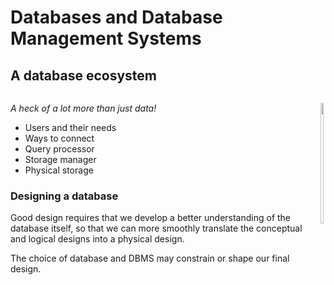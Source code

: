 
# Databases and Database Management Systems

## A database ecosystem

:::: {.columns}

::: {.column}
*A heck of a lot more than just data!*

* Users and their needs
* Ways to connect
* Query processor
* Storage manager
* Physical storage

### Designing a database

Good design requires that we develop a better understanding
of the database itself, so that we can more smoothly translate
the conceptual and logical designs into a physical design.

The choice of database and DBMS may constrain or shape
our final design.

:::
::: {.column}
![](assets/dbms-internals.png){width=80%}
:::
::::

